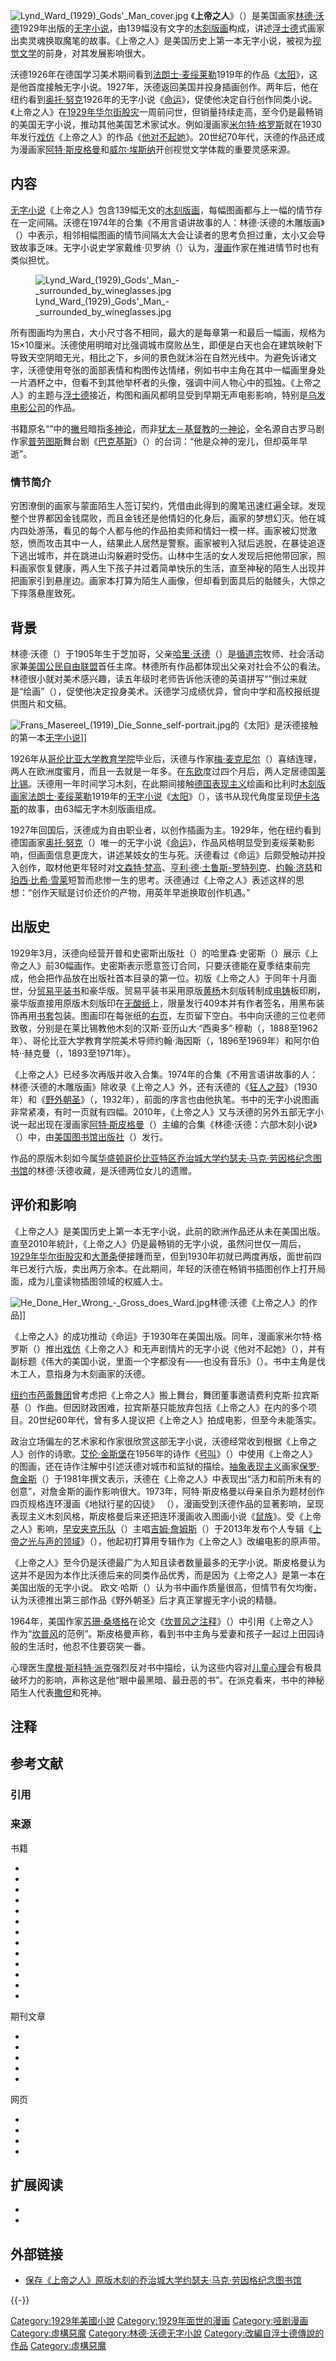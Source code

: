 {{noteTA
|1=zh-cn:阿特;zh-tw:亞特;
|2=zh-cn:斯皮格曼;zh-tw:史畢格曼;
}}
[[File:Lynd_Ward_(1929)_Gods'_Man_cover.jpg|thumb]]
《'''上帝之人'''》（{{lang-en|''Gods' Man''}}）是美国画家[[林德·沃德|林德·沃德]]1929年出版的[[无字小说|无字小说]]，由139幅没有文字的[[雕版印刷|木刻版画]]构成，讲述[[浮士德|浮士德]]式画家出卖灵魂换取魔笔的故事。《上帝之人》是美国历史上第一本无字小说，被视为[[视觉文学|视觉文学]]的前身，对其发展影响很大。

沃德1926年在德国学习美术期间看到[[法朗士·麦绥莱勒|法朗士·麦绥莱勒]]1919年的作品《[[太阳_(无字小说)|太阳]]》，这是他首度接触无字小说。1927年，沃德返回美国并投身插画创作。两年后，他在纽约看到[[奥托·努克|奥托·努克]]1926年的无字小说《[[命运_(无字小说)|命运]]》，促使他决定自行创作同类小说。《上帝之人》在[[1929年华尔街股灾|1929年华尔街股灾]]一周前问世，但销量持续走高，至今仍是最畅销的美国无字小说，推动其他美国艺术家试水。例如漫画家[[米尔特·格罗斯|米尔特·格罗斯]]就在1930年发行[[戏仿|戏仿]]《上帝之人》的作品《[[他对不起她|他对不起她]]》。20世纪70年代，沃德的作品还成为漫画家[[阿特·斯皮格曼|阿特·斯皮格曼]]和[[威尔·埃斯纳|威尔·埃斯纳]]开创视觉文学体裁的重要灵感来源。

== 内容 ==
[[无字小说|无字小说]]《上帝之人》包含139幅无文的[[木刻版画|木刻版画]]{{cfn|Spiegelman|y=2010a|p=xi}}，每幅图画都与上一幅的情节存在一定间隔{{cfn|Beronä|y=2008|p=42}}。沃德在1974年的合集《不用言语讲故事的人：林德·沃德的木雕版画》（{{lang|en|''Storyteller Without Words: The Wood Engravings of Lynd Ward''}}）中表示，相邻相幅图画的情节间隔太大会让读者的思考负担过重，太小又会导致故事乏味。无字小说史学家戴维·贝罗纳（{{lang|en|David A. Beronä}}）认为，[[漫画|漫画]]作家在推进情节时也有类似担忧。{{cfn|Beronä|y=2008|p=42}}

[[File:Lynd_Ward_(1929)_Gods'_Man_-_surrounded_by_wineglasses.jpg|thumb]]

所有图画均为黑白，大小尺寸各不相同，最大的是每章第一和最后一幅画，规格为15×10厘米。沃德使用明暗对比强调城市腐败丛生，即便是白天也会在建筑映射下导致天空阴暗无光，相比之下，乡间的景色就沐浴在自然光线中。{{cfn|Beronä|y=2008|pp=42, 44}}为避免诉诸文字，沃德使用夸张的面部表情和构图传达情绪，例如书中主角在其中一幅画里身处一片酒杯之中，但看不到其他举杯者的头像，强调中间人物心中的孤独{{cfn|Beronä|y=2008|pp=42, 44}}。《上帝之人》的主题与[[浮士德|浮士德]]接近，构图和画风都明显受到早期无声电影影响，特别是[[乌发电影公司|乌发电影公司]]的作品{{cfn|E. P.|y=1930|p=328}}。

书籍原名“{{lang|en|''Gods' Man''}}”中的[[撇号|撇号]]暗指[[多神论|多神论]]，而非[[犹太－基督教|犹太－基督教]]的[[一神论|一神论]]{{cfn|Peck|y=2005|p=216}}，全名源自古罗马剧作家[[普劳图斯|普劳图斯]]舞台剧《[[巴克基斯_(舞台剧)|巴克基斯]]》（''{{lang|la|Bacchides}}''）的台词：“他是众神的宠儿，但却英年早逝”{{NoteTag|{{lang-la|Quem di diligunt, adolescens moritur.}}，《巴克基斯》第四幕，vii，其他译文有：天爱的人早逝（天妒英才）、天爱的人夭逝等。}}{{cfn|Spiegelman|y=2010d|p=828}}。

=== 情节简介 ===
穷困潦倒的画家与蒙面陌生人签订契约，凭借由此得到的魔笔迅速红遍全球{{cfn|Spiegelman|y=2010a|p=xii}}。发现整个世界都因金钱腐败，而且金钱还是他情妇的化身后，画家的梦想幻灭。他在城内四处游荡，看见的每个人都与他的作品拍卖师和情妇一模一样。画家被幻觉激怒，愤而攻击其中一人，结果此人居然是警察。画家被判入狱后逃脱，在暴徒追逐下逃出城市，并在跳进山沟躲避时受伤。山林中生活的女人发现后把他带回家，照料画家恢复健康，两人生下孩子并过着简单快乐的生活，直至神秘的陌生人出现并把画家引到悬崖边。画家本打算为陌生人画像，但却看到面具后的骷髅头，大惊之下摔落悬崖致死。{{cfn|Beronä|y=2008|pp=41–42}}

== 背景 ==
林德·沃德（{{lang|en|Lynd Ward}}）于1905年生于芝加哥{{cfn|Spiegelman|y=2010b|p=799}}，父亲[[哈里·沃德|哈里·沃德]]（{{lang|en|Harry F. Ward}}）是[[循道宗|循道宗]]牧师、社会活动家兼[[美国公民自由联盟|美国公民自由联盟]]首任主席。林德所有作品都体现出父亲对社会不公的看法。{{cfn|Beronä|y=2008|p=41}}林德很小就对美术感兴趣，读五年级时老师告诉他沃德的英语拼写“{{lang|en|Ward}}”倒过来就是“绘画”（{{lang|en|draw}}），促使他决定投身美术{{cfn|Spiegelman|y=2010b|p=801}}。沃德学习成绩优异，曾向中学和高校报纸提供图片和文稿{{cfn|Spiegelman|y=2010b|pp=802–803}}。

[[File:Frans_Masereel_(1919)_Die_Sonne_self-portrait.jpg|thumb]]的《太阳》是沃德接触的第一本[[无字小说|无字小说]]]]

1926年从[[哥伦比亚大学教育学院|哥伦比亚大学教育学院]]毕业后{{cfn|Spiegelman|y=2010a|p=x}}，沃德与作家[[梅·麦克尼尔|梅·麦克尼尔]]（{{lang|en|May McNeer}}）喜结连理，两人在欧洲度蜜月，而且一去就是一年多{{cfn|Spiegelman|y=2010b|pp=803–804}}。在[[东欧|东欧]]度过四个月后，两人定居德国[[莱比锡|莱比锡]]。沃德用一年时间学习木刻，在此期间接触[[德国表现主义|德国表现主义]]绘画和比利时[[木刻版画|木刻版画家]][[法朗士·麦绥莱勒|法朗士·麦绥莱勒]]1919年的[[无字小说|无字小说]]《[[太阳_(无字小说)|太阳]]》（{{lang|de|Die Sonne}}），该书从现代角度呈现[[伊卡洛斯|伊卡洛斯]]的故事，由63幅无字木刻版画组成{{cfn|Spiegelman|y=2010a|p=x}}。

1927年回国后，沃德成为自由职业者，以创作插画为主。1929年，他在纽约看到德国画家[[奥托·努克|奥托·努克]]（{{lang|de|Otto Nückel}}）唯一的无字小说《[[命运_(无字小说)|命运]]》{{cfn|Spiegelman|y=2010b|pp=804–805}}，作品风格明显受到麦绥莱勒影响，但画面信息更庞大，讲述某妓女的生与死{{cfn|Spiegelman|y=2010a|p=x}}。沃德看过《命运》后颇受触动并投入创作{{cfn|Spiegelman|y=2010b|pp=804–805}}，取材他更年轻时对[[文森特·梵高|文森特·梵高]]、[[亨利·德·土鲁斯-罗特列克|亨利·德·土鲁斯-罗特列克]]、[[约翰·济慈|约翰·济慈]]和[[珀西·比希·雪莱|珀西·比希·雪莱]]短暂而悲惨一生的思考。沃德通过《上帝之人》表述这样的思想：“创作天赋是讨价还价的产物，用英年早逝换取创作机遇。”{{cfn|Painter|y=1962|p=664}}

== 出版史 ==
1929年3月，沃德向经营开普和史密斯出版社（{{lang|en|Cape & Smith}}）的哈里森·史密斯（{{lang|en|Harrison Smith}}）展示《上帝之人》前30幅画作{{cfn|Spiegelman|y=2010d|p=833}}。史密斯表示愿意签订合同，只要沃德能在夏季结束前完成，他会把作品放在出版社首本目录的第一位{{NoteTag|该目录还包含[[威廉·福克纳|威廉·福克纳]]的原版《[[喧哗与骚动|喧哗与骚动]]》{{cfn|Spiegelman|y=2010d|p=833}}。}}。初版《上帝之人》于同年十月面世{{cfn|Spiegelman|y=2010b|p=805}}，分[[平装书|贸易平装书]]和豪华版{{cfn|Spiegelman|y=2010b|p=805}}。贸易平装书采用原版[[黄杨属|黄杨]]木刻版转制成[[电铸|电铸]]板印刷，豪华版直接用原版木刻版印在[[无酸纸|无酸纸]]上，限量发行409本并有作者签名，用黑布装饰再用[[书套|书套]]包装{{cfn|Spiegelman|y=2010c|p=823}}。图画印在每张纸的[[书籍的右页和左页|右页]]，左页留下空白{{cfn|Kelley|y=2010|p=2}}。书中向沃德的三位老师致敬，分别是在莱比锡教他木刻的汉斯·亚历山大·“西奥多”·穆勒（{{lang|en|Hans Alexander "Theodore" Mueller}}，1888至1962年）、哥伦比亚大学教育学院美术导师约翰·海因斯（{{lang|en|John P. Heins}}，1896至1969年）和阿尔伯特·{{lang|en|C}}·赫克曼（{{lang|en|Albert C. Heckman}}，1893至1971年）{{cfn|Spiegelman|y=2010d|pp=828–829}}。

《上帝之人》已经多次再版并收入合集{{cfn|Bulson|y=2011}}。1974年的合集《不用言语讲故事的人：林德·沃德的木雕版画》除收录《上帝之人》外，还有沃德的《[[狂人之鼓|狂人之鼓]]》（1930年）和《[[野外朝圣|野外朝圣]]》（''{{lang|en|Wild Pilgrimage}}''，1932年），前面的序言也由他执笔{{cfn|Spiegelman|y=2010c|p=825}}。书中的无字小说图画非常紧凑，有时一页就有四幅{{cfn|Kelley|y=2010|p=2}}。2010年，《上帝之人》又与沃德的另外五部无字小说一起出现在漫画家[[阿特·斯皮格曼|阿特·斯皮格曼]]（{{lang|en|Art Spiegelman}}）主编的合集《林德·沃德：六部木刻小说》（{{lang|en|''Lynd Ward: Six Novels in Woodcuts''}}）中，由[[美国图书馆出版社|美国图书馆出版社]]（{{lang|en|Library of America}}）发行{{cfn|Bulson|y=2011}}。

作品的原版木刻如今属[[华盛顿哥伦比亚特区|华盛顿哥伦比亚特区]][[乔治城大学|乔治城大学]][[劳因格图书馆|约瑟夫·马克·劳因格纪念图书馆]]的林德·沃德收藏{{cfn|Spiegelman|y=2010c|p=823}}，是沃德两位女儿的遗赠{{cfn|Smykla|y=1999|p=53}}。

== 评价和影响 ==
《上帝之人》是美国历史上第一本无字小说{{cfn|Spiegelman|y=2010a|p=xii}}，此前的欧洲作品还从未在美国出版{{cfn|Beronä|y=2008|p=41}}。直至2010年統計，《上帝之人》仍是最畅销的无字小说{{cfn|Spiegelman|y=2010a|p=xii}}，虽然问世仅一周后，[[1929年华尔街股灾|1929年华尔街股灾]]和[[大萧条|大萧条]]便接踵而至{{cfn|Spiegelman|y=2010b|p=805}}，但到1930年初就已两度再版{{cfn|Walker|y=2007|p=29}}，面世前四年已发行六版，卖出两万余本{{cfn|Beronä|y=2008|p=41}}。在此期间，年轻的沃德在畅销书插图创作上打开局面，成为儿童读物插图领域的权威人士{{cfn|Painter|y=1962|p=664}}。

[[File:He_Done_Her_Wrong_-_Gross_does_Ward.jpg|thumb]]林德·沃德《上帝之人》的作品]]

《上帝之人》的成功推动《命运》于1930年在美国出版{{cfn|Spiegelman|y=2010d|pp=832–833}}。同年，漫画家米尔特·格罗斯（{{lang|en|Milt Gross}}）推出[[戏仿|戏仿]]《上帝之人》和无声剧情片的无字小说《他对不起她》（''{{lang|en|He Done Her Wrong}}''），并有副标题《伟大的美国小说，里面一个字都没有——也没有音乐》（{{lang|en|''The Great American Novel, and not a word in it—no music too''}}）{{cfn|Spiegelman|y=2010a|pp=xiii–xiv}}。书中主角是伐木工人，意指身为木刻画家的沃德{{cfn|Kelman|y=2010|p=45}}。

[[纽约市芭蕾舞团|纽约市芭蕾舞团]]曾考虑把《上帝之人》搬上舞台，舞团董事邀请费利克斯·拉宾斯基（{{lang|en|Felix R. Labunski}}）作曲。但因财政困难，拉宾斯基只能放弃包括《上帝之人》在内的多个项目。{{cfn|Beronä|y=2003|p=67}}20世纪60年代，曾有多人提议把《上帝之人》拍成电影，但至今未能落实{{cfn|Willett|y=2005|p=129}}。

政治立场偏左的艺术家和作家很欣赏这部无字小说，沃德经常收到根据《上帝之人》创作的诗歌。[[艾伦·金斯堡|艾伦·金斯堡]]在1956年的诗作《[[号叫|号叫]]》（''{{lang|en|Howl}}''）中使用《上帝之人》的图画{{cfn|Beronä|y=2003|p=66}}{{NoteTag|位于第二部分，第82至84行{{cfn|Beronä|y=2003|p=66}}。}}，还在诗作注解中引述沃德对城市和监狱的描绘{{cfn|Beronä|y=2008|p=42}}。[[抽象表现主义|抽象表现主义]]画家[[保罗·詹金斯|保罗·詹金斯]]（{{lang|en|Paul Jenkins}}）于1981年撰文表示，沃德在《上帝之人》中表现出“活力和前所未有的创意”，对詹金斯的画作影响很大{{cfn|Beronä|y=2003|p=66}}。1973年{{cfn|Witek|y=1989|p=98}}，阿特·斯皮格曼以母亲自杀为题材创作四页规格连环漫画《地狱行星的囚徒》 （''{{lang|en|Prisoner on the Hell Planet}}''）{{cfn|Rothberg|y=2000|p=214}}，漫画受到沃德作品的显著影响，呈现表现主义木刻风格{{cfn|Witek|y=2004|p=100}}，斯皮格曼后来还把连环漫画收入图画小说《[[鼠族|鼠族]]》{{cfn|Witek|y=1989|p=98}}。受《上帝之人》影响，[[早安夹克乐队|早安夹克乐队]]（{{lang|en|My Morning Jacket}}）主唱[[吉姆·詹姆斯|吉姆·詹姆斯]]（{{lang|en|Jim James}}）于2013年发布个人专辑《[[上帝之光与声的领域|上帝之光与声的领域]]》（''{{lang|en|Regions of Light and Sound of God}}''），他起初打算用专辑作为《上帝之人》改编电影的原声带{{cfn|Zemler|y=2013}}。

《上帝之人》至今仍是沃德最广为人知且读者数量最多的无字小说。斯皮格曼认为这并不是因为本作比沃德后来的同类作品优秀，而是因为《上帝之人》是第一本在美国出版的无字小说{{cfn|Kelley|y=2010|pp=3–4}}。 欧文·哈斯（{{lang|en|Irwin Haas}}）认为书中画作质量很高，但情节有欠均衡，认为沃德推出第三部作品《野外朝圣》后才真正掌握无字小说的精髓{{cfn|Haas|y=1937|p=84–86}}。

1964年，美国作家[[苏珊·桑塔格|苏珊·桑塔格]]在论文《[[坎普风之注释|坎普风之注释]]》（''{{lang|en|Notes on "Camp"}}''）中引用《上帝之人》作为“[[坎普风|坎普风]]的范例”{{sfnm|1a1=Wolk|1y=2011|2a1=Sontag|2y=1999|2p=55}}。斯皮格曼声称，看到书中主角与爱妻和孩子一起过上田园诗般的生活时，他忍不住要窃笑一番{{cfn|Wolk|y=2011}}。

心理医生[[摩根·斯科特·派克|摩根·斯科特·派克]]强烈反对书中描绘，认为这些内容对[[儿童心理|儿童心理]]会有极具破坏力的影响，声称这是他“眼中最黑暗、最丑恶的书”{{cfn|Peck|y=2005|p=215}}。在派克看来，书中的神秘陌生人代表[[撒但|撒但]]和死神{{cfn|Peck|y=2005|p=189}}。
{{clear}}

== 注释 ==
{{NoteFoot}}

== 参考文献 ==
=== 引用 ===
{{Reflist|25em}}

=== 来源 ===
{{ReflistH}}
; 书籍
* {{cite book | last = Beronä | first = David A. | title = Wordless Books: The Original Graphic Novels | url = https://books.google.com.tw/books?id=YVh2QgAACAAJ&redir_esc=y | year = 2008 | publisher = Abrams Books | isbn = 978-0-8109-9469-0 | ref = harv | access-date = 2020-06-09 | archive-date = 2022-01-13 | archive-url = https://web.archive.org/web/20220113062926/https://books.google.com.tw/books?id=YVh2QgAACAAJ&redir_esc=y | dead-url = no }}
* {{cite book | last = Kelman | first = Ari Y. | chapter = Introduction: Geeve a Listen | title = Is Diss a System?: A Milt Gross Comic Reader | url = https://books.google.com.tw/books?id=iKXSf5LboekC&pg=PA1&redir_esc=y | year = 2010 | publisher = New York University Press | isbn = 978-0-8147-4837-4 | pages = 1–54 | ref = harv | access-date = 2020-07-17 | archive-date = 2022-01-11 | archive-url = https://web.archive.org/web/20220111010706/https://books.google.com.tw/books?id=iKXSf5LboekC&pg=PA1&redir_esc=y | dead-url = no }}
* {{cite book | last = Peck | first = M. Scott | title = Glimpses of the Devil: A Psychiatrist's Personal Accounts of Possession, Exorcism, and Redemption | url = https://books.google.com.tw/books?id=rimyf9y5K7EC&redir_esc=y | year = 2005 | publisher = [[西蒙與舒斯特|Simon & Schuster]] | isbn = 978-0-7432-7654-2 | ref = harv | access-date = 2020-07-17 | archive-date = 2021-10-18 | archive-url = https://web.archive.org/web/20211018070853/https://books.google.com.tw/books?id=rimyf9y5K7EC&redir_esc=y | dead-url = no }}
* {{cite book | last = Rothberg | first = Michael | title = Traumatic Realism: The Demands of Holocaust Representation | publisher = University of Minnesota Press | year = 2000 | isbn = 978-0-8166-3459-0 | ref = harv}}
* {{cite book | last = Smykla | first = Evelyn Ortiz | title = Marketing and Public Relations Activities in ARL Libraries: A SPEC Kit | url = https://books.google.com.tw/books?id=HAHhAAAAMAAJ&redir_esc=y | year = 1999 | publisher = Association of Research Libraries | id = UOM:39015042082936 | ref = harv | access-date = 2020-07-18 | archive-date = 2021-10-18 | archive-url = https://web.archive.org/web/20211018052511/https://books.google.com.tw/books?id=HAHhAAAAMAAJ&redir_esc=y | dead-url = no }}
* {{cite book | last = Sontag | first = Susan | editor-last = Cleto | editor-first = Fabio | title = Camp: Queer Aesthetics and the Performing Subject : a Reader | isbn = 978-0-472-06722-0 | pages = 53–65 | ref = harv | access-date = 2020-07-18 | url = https://books.google.com.tw/books?id=szk6RwLmWw0C&pg=PA53&redir_esc=y | year = 1999 | publisher = University of Michigan Press | archive-date = 2022-01-13 | archive-url = https://web.archive.org/web/20220113063024/https://books.google.com.tw/books?id=szk6RwLmWw0C&pg=PA53&redir_esc=y | dead-url = no }}
* {{cite book | last = Spiegelman | first = Art | editor-last = Spiegelman | editor-first = Art | chapter = Reading Pictures | pages = ix–xxv | title = Lynd Ward: Gods' Man, Madman's Drum, Wild Pilgrimage | year = 2010 | publisher = Library of America | isbn = 978-1-59853-080-3 | ref = {{SfnRef|Spiegelman|2010a}} }}
* {{cite book | last = Spiegelman | first  = Art | editor-last = Spiegelman | editor-first = Art | chapter = Chronology | pages = 799–821 | title = Lynd Ward: Gods' Man, Madman's Drum, Wild Pilgrimage | year = 2010 | publisher = Library of America | isbn = 978-1-59853-080-3 | ref = {{SfnRef|Spiegelman|2010b}} }}
* {{cite book | last = Spiegelman | first = Art | editor-last = Spiegelman | editor-first = Art | chapter = Note on the Texts | pages = 823–825 | title = Lynd Ward: Gods' Man, Madman's Drum, Wild Pilgrimage | year = 2010 | publisher = Library of America | isbn = 978-1-59853-080-3 | ref = {{SfnRef|Spiegelman|2010c}} }}
* {{cite book | last = Spiegelman | first = Art | editor-last = Spiegelman | editor-first = Art | chapter = Notes | pages = 827–833 | title = Lynd Ward: Gods' Man, Madman's Drum, Wild Pilgrimage | year = 2010 | publisher = Library of America | isbn = 978-1-59853-080-3 | ref = {{SfnRef|Spiegelman|2010d}} }}
* {{cite book | last = Willett | first = Perry | title = A Companion to the Literature of German Expressionism | editor-last = Donahue | editor-first = Neil H. | year = 2005 | publisher = Camden House Publishing | accessdate = 2020-06-09 | url = https://books.google.com.tw/books?id=zjvV48n-ngUC&pg=PA111&redir_esc=y | isbn = 978-1-57113-175-1 | pages = 111–134 | chapter = The Cutting Edge of German Expressionism: The Woodcut Novel of Frans Masereel and Its Influences | ref = harv | archive-date = 2021-10-18 | archive-url = https://web.archive.org/web/20211018052522/https://books.google.com.tw/books?id=zjvV48n-ngUC&pg=PA111&redir_esc=y | dead-url = no }}
* {{cite book | editor-last = Walker | editor-first = George | title = Graphic Witness: Four Wordless Graphic Novels | url = https://books.google.com.tw/books?id=yqQNBAAACAAJ&redir_esc=y | year = 2007 | publisher = Firefly Books | isbn = 978-1-55407-270-5 | ref = harv | accessdate = 2020-06-09 | archive-date = 2022-01-13 | archive-url = https://web.archive.org/web/20220113063027/https://books.google.com.tw/books?id=yqQNBAAACAAJ&redir_esc=y | dead-url = no }}
* {{cite book | last = Witek | first = Joseph | title = Comic Books as History: The Narrative Art of Jack Jackson, Art Spiegelman, and Harvey Pekar | url = https://archive.org/details/comicbooksashist0000wite | publisher = University Press of Mississippi | year = 1989 | isbn = 978-0-87805-406-0 | ref = harv }}

; 期刊文章
* {{cite journal | title = Wordless Novels in Woodcuts | first = David A. | last = Beronä | journal = Print Quarterly | volume = 20 | issue = 1 | date = 2003-03 | pages = 61–73 | publisher = Print Quarterly Publications | jstor = 41826477 | issn = 0265-8305 | ref = harv}}
* {{cite journal | author = E. P. | title = {{not a typo|God's}} Man. A Novel in Woodcuts by Lynd Ward<!-- this duplicates the typo in the original --> | journal = The Burlington Magazine for Connoisseurs | volume = 56 | issue = 327 | date = 1930-06 | pages = 327–328 | publisher = The Burlington Magazine Publications Ltd. | jstor = 864362 | ref = harv}}
* {{cite journal | last = Haas | first = Irvin | title = A Bibliography of the Work of Lynd Ward | journal = Prints | volume  = 7 | issue = 8 | date = 1937-05 | publisher = Connoisseur Publications | pages = 84–86 | ref = harv }}
* {{cite journal | last = Painter | first = Helen W. | title = Lynd Ward: Artist, Writer, and Scholar | journal = Elementary English | volume = 39 | issue = 7 | date = 1962-11 | pages = 663–671 | publisher = National Council of Teachers of English | ref = harv}}
* {{cite journal | last = Witek | first = Joseph | title = Imagetext, or, Why Art Spiegelman Doesn't Draw Comics | journal = ImageTexT: Interdisciplinary Comics Studies | volume = 1 | issue = 1 | year = 2004 | issn = 1549-6732 | publisher = [[佛罗里达大学|University of Florida]] | url = http://imagetext.english.ufl.edu/archives/v1_1/witek/ | access-date = 2020-06-09 | archive-url = https://web.archive.org/web/20130729110501/http://www.english.ufl.edu/imagetext/archives/v1_1/witek/ | archive-date = 2013-07-29 | ref = harv | dead-url = no }}

; 网页
* {{cite web | last = Bulson | first = Eric | title = A Great, Wordless, American Storyteller | date = 2011-12-14 | ref = harv | url = http://www.the-tls.co.uk/tls/public/article842094.ece | work = The Times Literary Supplement | archiveurl = https://web.archive.org/web/20160419115744/http://www.the-tls.co.uk/tls/public/article842094.ece | dead-url = yes | archive-date = 2016-04-19 | access-date = 2013-03-29 }}
* {{cite web | last = Kelley | first = Rich | title = The Library of America interviews Art Spiegelman about Lynd Ward | publisher = Library of America | year = 2010 | archivedate = 2018-11-15 | ref = harv | accessdate = 2013-09-16 | url = https://loa-shared.s3.amazonaws.com/static/pdf/LOA_Spiegelman_on_Ward.pdf | format = PDF | archiveurl = https://web.archive.org/web/20181115175401/https://loa-shared.s3.amazonaws.com/static/pdf/LOA_Spiegelman_on_Ward.pdf | deadurl = no }}
* {{cite web | last = Wolk | first = Douglas | title = Emanata: Novels in Woodcuts, Comics in Words | date = 2011-02-04 | work = Time | url = https://techland.time.com/2011/02/04/emanata-novels-in-woodcuts-comics-in-words/ | access-date = 2013-09-16 | archive-date = 2019-09-14 | ref = harv | dead-url = no | archive-url = https://web.archive.org/web/20190914235048/http://techland.time.com/2011/02/04/emanata-novels-in-woodcuts-comics-in-words/ }}
* {{cite web | last = Zemler | first = Emily | title = How a Wordless 1929 Novel Inspired Jim James' Solo Album | date = 2013-04-04 | work = MTV | publisher = viacom | access-date = 2020-07-18 | url = http://www.mtv.com/news/2698578/how-a-wordless-1929-novel-inspired-jim-james-solo-album/ | archive-url = https://web.archive.org/web/20170410193513/http://www.mtv.com/news/2698578/how-a-wordless-1929-novel-inspired-jim-james-solo-album/ | archive-date = 2017-04-10 | ref = harv | dead-url = no }}
{{ReflistF}}

== 扩展阅读 ==
{{refbegin}}
* {{cite journal | url = http://www.slate.com/articles/arts/books/2010/10/americas_first_wordless_novelist.single.html | first = Sarah | last = Boxer | title = America's First Wordless Novelist | work = Slate | date = 2010-10-17 | archiveurl = https://web.archive.org/web/20180920084429/http://www.slate.com/articles/arts/books/2010/10/americas_first_wordless_novelist.single.html | archivedate = 2018-09-20 | deadurl = yes | accessdate = 2018-09-20 | journal =  }}
* {{cite journal | url = https://www.vulture.com/article/100-most-influential-pages-comic-book-history.html | title = The 100 Pages That Shaped Comics: From Mickey to Maus, tracing the evolution of the pictures, panels, and text that brought comic books to life | author1 = Abraham Riesman | author2 = Heidi MacDonald | author3 = Sarah Boxer | journal = Vulture | date = 2018-04-16 | accessdate = 2020-07-18 | publisher = VOX Media | deadurl = no | archiveurl = https://web.archive.org/web/20200624221348/https://www.vulture.com/article/100-most-influential-pages-comic-book-history.html | archivedate = 2020-06-24 }}
{{refend}}

== 外部链接 ==
* [https://www.library.georgetown.edu/libraries/lauinger 保存《上帝之人》原版木刻的乔治城大学约瑟夫·马克·劳因格纪念图书馆] {{Wayback|url=https://www.library.georgetown.edu/libraries/lauinger |date=20220117115852 }}

{{-}}
{{无字小说}}
{{Portal bar|美国|动漫|小说}}

[[Category:1929年美國小說|Category:1929年美國小說]]
[[Category:1929年面世的漫画|Category:1929年面世的漫画]]
[[Category:哑剧漫画|Category:哑剧漫画]]
[[Category:虛構惡魔|Category:虛構惡魔]]
[[Category:林德·沃德无字小說|Category:林德·沃德无字小說]]
[[Category:改編自浮士德傳說的作品|Category:改編自浮士德傳說的作品]]
[[Category:虛構惡魔|Category:虛構惡魔]]

{{Featured article}}
